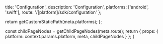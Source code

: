
  title: 'Configuration',
  description: 'Configuration',
  platforms: ['android', 'swift'],
  route: '/[platform]/sdk/configuration'
};

  return getCustomStaticPath(meta.platforms);
};

  const childPageNodes = getChildPageNodes(meta.route);
  return {
    props: {
      platform: context.params.platform,
      meta,
      childPageNodes
    }
  };
}

<Overview childPageNodes={props.childPageNodes} />
